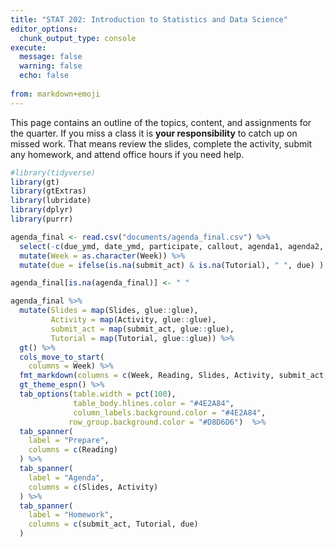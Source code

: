 ---
title: "STAT 202: Introduction to Statistics and Data Science"
editor_options: 
  chunk_output_type: console
execute:
  message: false
  warning: false
  echo: false
  
from: markdown+emoji
---

This page contains an outline of the topics, content, and assignments for the quarter. If you miss a class it is **your responsibility** to catch up on missed work. That means review the slides, complete the activity, submit any homework, and attend office hours if you need help.

```{r, echo = FALSE, warning = FALSE, message = FALSE}
#library(tidyverse)
library(gt)
library(gtExtras)
library(lubridate)
library(dplyr)
library(purrr)

agenda_final <- read.csv("documents/agenda_final.csv") %>% 
  select(-c(due_ymd, date_ymd, participate, callout, agenda1, agenda2, agenda3, agenda4, agenda5, reading_hw, Solutions)) %>% 
  mutate(Week = as.character(Week)) %>% 
  mutate(due = ifelse(is.na(submit_act) & is.na(Tutorial), " ", due) )

agenda_final[is.na(agenda_final)] <- " " 

agenda_final %>% 
  mutate(Slides = map(Slides, glue::glue), 
         Activity = map(Activity, glue::glue),
         submit_act = map(submit_act, glue::glue),
         Tutorial = map(Tutorial, glue::glue)) %>% 
  gt() %>% 
  cols_move_to_start(
    columns = Week) %>% 
  fmt_markdown(columns = c(Week, Reading, Slides, Activity, submit_act, Tutorial) ) %>% 
  gt_theme_espn() %>% 
  tab_options(table.width = pct(100),
              table_body.hlines.color = "#4E2A84",
              column_labels.background.color = "#4E2A84",
             row_group.background.color = "#D8D6D6")  %>% 
  tab_spanner(
    label = "Prepare",
    columns = c(Reading)
  ) %>% 
  tab_spanner(
    label = "Agenda",
    columns = c(Slides, Activity)
  ) %>% 
  tab_spanner(
    label = "Homework",
    columns = c(submit_act, Tutorial, due)
  ) 
```
